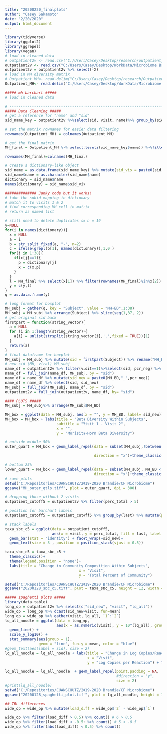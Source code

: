 ---
title: "20200220_finalplots"
author: "Casey Sakamoto"
date: "2/20/2020"
output: html_document
---
```{r setup}
library(tidyverse)
library(ggplot2)
library(ggrepel)
library(vegan)
# load in cleaned data
# outpatient2v <- read.csv("C:/Users/Casey/Desktop/research/outpatient_2vis.csv") #laptop
outpatient2v <- read.csv("C:/Users/Casey/Desktop/WorkData/Microbiome Brandie 2019-2020/outpatient_2vis.csv") #desktop
outpatient2v = outpatient2v %>% select(-X)
# load in MH diversity matrix
# Outpatient_MH<- read.delim("C:/Users/Casey/Desktop/research/OutpatientAbx_Morisita-Horn_Morisita-Horn.txt") #laptop
Outpatient_MH<- read.delim("C:/Users/Casey/Desktop/WorkData/Microbiome Brandie 2019-2020/OutpatientAbx_Morisita-Horn_Morisita-Horn.txt") #desktop
```

```{r data clean}
##### mh barchart #####
# load in cleaned data

# -------------------------------------------------------------------------
##### Data Cleaning #####
# get a reference for "name" and "sid"
sid_name_key = outpatient2v %>%select(sid, visit, name)%>% group_by(sid) %>% distinct()

# set the matrix rownames for easier data filtering
rownames(Outpatient_MH) = colnames(Outpatient_MH)

# get the final matrix
MH_final = Outpatient_MH %>% select(levels(sid_name_key$name)) %>%filter(rownames(Outpatient_MH)
                                                                         %in% levels(sid_name_key$name))
rownames(MH_final)=colnames(MH_final)

# create a dictionary-like object
sid_name = as.data.frame(sid_name_key) %>% mutate(sid_vis = paste0(sid,"-",visit)) %>% mutate(sid=NULL, visit=NULL)
sid_name$name = as.character(sid_name$name)
dictionary = sid_name$name
names(dictionary) = sid_name$sid_vis

############## Janky code but it works! 
# take the subid mapping in dictionary
# match it to visits 1 & 2
# find corresponding MH cell in matrix
# return as named list

# still need to delete duplicates so n = 19
y=NULL
for(i in names(dictionary)){
  x = NULL
  a = i
  b = str_split_fixed(a, "-", n=2)
  c = ifelse(grepl(b[1], names(dictionary)),1,0 )
  for(j in 1:38){
    if(c[j]==1){
      p = dictionary[j]
      x = c(x,p)
    } 
  }
  l = MH_final %>% select(x[1]) %>% filter(rownames(MH_final)%in%x[2])
  y = c(y,l)
}
q = as.data.frame(y)

# long format for boxplot
MH_subj = gather(q, key = "Subject", value = "MH-BD",1:38)
MH_subj = MH_subj %>% arrange(Subject) %>% slice(seq(1,37, 2)) 
# get original sid back
firstpart = function(string_vector){
  a = NULL
  for (i in 1:length(string_vector)){
    a[i] = unlist(strsplit(string_vector[i],'.',fixed = TRUE))[1]
  }
  return(a)
}
# final dataframe for boxplot
MH_subj = MH_subj %>% mutate(sid = firstpart(Subject)) %>% rename("MH_BD"=`MH-BD`)%>% select(sid,MH_BD)
# new sid (MH, viral) MH_subj
name_df = outpatient2v %>% filter(visit==1)%>%select(sid, pcr_neg) %>% unique.data.frame()
name_df = full_join(name_df, MH_subj, by = "sid")
name_df = name_df %>% mutate(sid_new = paste0(MH_BD,"_",pcr_neg))
name_df = name_df %>% select(sid, sid_new)
MH_subj = full_join(MH_subj, name_df, by = "sid")
outpatient2v = full_join(outpatient2v, name_df, by= "sid")

```

```{r boxplot}
#### PLOTS #####
MH_subj = MH_subj%>% arrange(MH_subj$MH_BD)

MH_box = ggplot(data = MH_subj, aes(x = "", y = MH_BD, label= sid_new)) + geom_boxplot(outlier.shape = NA) + geom_point()
MH_box = MH_box + labs(title = "Beta Diversity Within Subjects",
                       subtitle = "Visit 1 - Visit 2",
                       x = "", 
                       y = "Morisita-Horn Beta Diversity")

# outside middle 50%
outer_quart = MH_box + geom_label_repel(data = subset(MH_subj,!between(MH_BD,quantile(MH_BD,.25),
                                                                       quantile(MH_BD, .75))),
                                        direction = "x")+theme_classic()

# bottom 25%
lower_quart = MH_box + geom_label_repel(data = subset(MH_subj, MH_BD < quantile(MH_BD, .25)),
                                        direction = "x")+theme_classic()
# save plots
setwd("C:/Repositories/CUANSCHUTZ/2019-2020 Brandie/CF Microbiome")
ggsave("MH_outer_qtls.tiff", plot = outer_quart, dpi = 300)
```

```{r stacked barcharts}
# dropping those without 2 visits
outpatient_cutoff5 = outpatient2v %>% filter(perc_total > 5)

# position for barchart labels
outpatient_cutoff5 = outpatient_cutoff5 %>% group_by(last) %>% mutate(pos = cumsum(perc_total) - (0.5)* perc_total)

# stack labels
taxa_sbc_c5 = ggplot(data = outpatient_cutoff5,
                     aes(x = visit, y = perc_total, fill = last, label = last)) + 
  geom_bar(stat = "identity") + facet_wrap(~sid_new)+
  geom_text(size = 3 , position = position_stack(vjust = 0.5)) 

taxa_sbc_c5 = taxa_sbc_c5 + 
  theme_classic()+
  theme(legend.position = "none")+
  labs(title = "Change in Community Composition Within Subjects",
                                 x = "Visit", 
                                 y = "Total Percent of Community")

setwd("C:/Repositories/CUANSCHUTZ/2019-2020 Brandie/CF Microbiome")
ggsave("20200128_sbc_c5.tiff", plot = taxa_sbc_c5, height = 12, width = 12)
```

```{r spaghetti plots}
##### spaghetti plots #####
library(data.table)
long_op = outpatient2v %>% select(c("sid_new", "visit", "lq_all"))
wide_op = long_op %>% dcast(sid_new~visit, fun=mean) 
long_op = wide_op %>% gather(visit, lq_all, `1`:`2`)
lq_all_noodle = ggplot(data = long_op, 
                       aes(x = as.numeric(visit), y = 10^(lq_all), group = sid_new, label = sid_new)) + 
  geom_line() + 
  scale_y_log10() +
  stat_summary(aes(group = 1), 
               geom = "line", fun.y = mean, color = "blue") 
#geom_text(aes(label = sid), size = 2)
lq_all_noodle = lq_all_noodle + labs(title = "Change in Log Copies/Reaction Within Subjects",
                                     x = "Visit", 
                                     y = "Log Copies per Reaction") + theme_classic()

lq_all_noodle = lq_all_noodle  + geom_label_repel(point.padding = NA,
                                                  #direction = "y",
                                                  size = 2)
#print(lq_all_noodle)
setwd("C:/Repositories/CUANSCHUTZ/2019-2020 Brandie/CF Microbiome")
ggsave("20200128_spaghetti_plot.tiff", plot = lq_all_noodle, height = 12, width = 12)

## TBL differences
wide_op = wide_op %>% mutate(load_diff = wide_op$`2` - wide_op$`1`)

wide_op %>% filter(load_diff > 0.5) %>% count() # 6 > 0.5
wide_op %>% filter(load_diff < -0.5) %>% count() # 5 < -0.5
wide_op %>% filter(abs(load_diff) < 0.5) %>% count()
```

